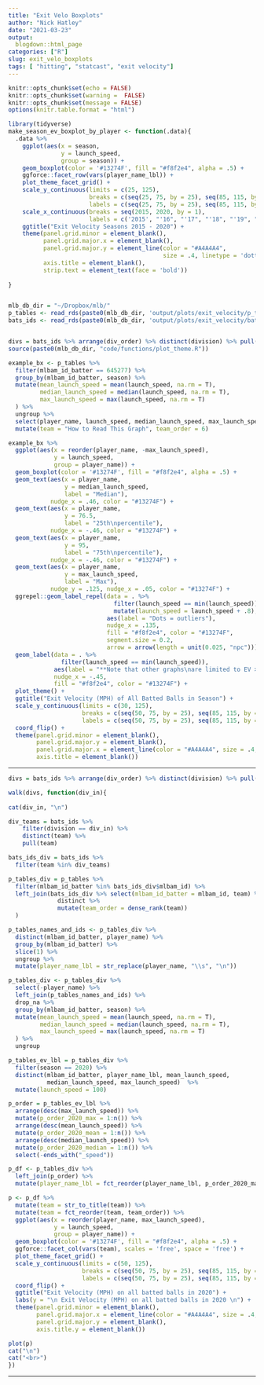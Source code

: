 ```yaml
---
title: "Exit Velo Boxplots"
author: "Nick Hatley"
date: "2021-03-23"
output:
  blogdown::html_page
categories: ["R"]
slug: exit_velo_boxplots
tags: [ "hitting", "statcast", "exit velocity"]
---
```

```r
knitr::opts_chunk$set(echo = FALSE)
knitr::opts_chunk$set(warning =  FALSE)
knitr::opts_chunk$set(message = FALSE)
options(knitr.table.format = "html")
```


```r
library(tidyverse)
make_season_ev_boxplot_by_player <- function(.data){
  .data %>% 
    ggplot(aes(x = season,
               y = launch_speed,
               group = season)) + 
    geom_boxplot(color = '#13274F', fill = "#f8f2e4", alpha = .5) +  
    ggforce::facet_row(vars(player_name_lbl)) + 
    plot_theme_facet_grid() +
    scale_y_continuous(limits = c(25, 125),
                       breaks = c(seq(25, 75, by = 25), seq(85, 115, by = 5)),
                       labels = c(seq(25, 75, by = 25), seq(85, 115, by = 5))) + 
    scale_x_continuous(breaks = seq(2015, 2020, by = 1),
                       labels = c('2015', "'16", "'17", "'18", "'19", "2020")) + 
    ggtitle("Exit Velocity Seasons 2015 - 2020") + 
    theme(panel.grid.minor = element_blank(),
          panel.grid.major.x = element_blank(),
          panel.grid.major.y = element_line(color = "#A4A4A4", 
                                            size = .4, linetype = 'dotted'),
          axis.title = element_blank(), 
          strip.text = element_text(face = 'bold'))
  
}


mlb_db_dir = "~/Dropbox/mlb/"
p_tables <- read_rds(paste0(mlb_db_dir, 'output/plots/exit_velocity/p_tables_2020.rds'))
bats_ids <- read_rds(paste0(mlb_db_dir, 'output/plots/exit_velocity/bats_ids.rds'))


divs = bats_ids %>% arrange(div_order) %>% distinct(division) %>% pull(division)
source(paste0(mlb_db_dir, "code/functions/plot_theme.R"))
```

```r
example_bx <- p_tables %>% 
  filter(mlbam_id_batter == 645277) %>% 
  group_by(mlbam_id_batter, season) %>% 
  mutate(mean_launch_speed = mean(launch_speed, na.rm = T),
         median_launch_speed = median(launch_speed, na.rm = T),
         max_launch_speed = max(launch_speed, na.rm = T)
  ) %>% 
  ungroup %>% 
  select(player_name, launch_speed, median_launch_speed, max_launch_speed) %>% 
  mutate(team = "How to Read This Graph", team_order = 6)

example_bx %>% 
  ggplot(aes(x = reorder(player_name, -max_launch_speed),
             y = launch_speed,
             group = player_name)) + 
  geom_boxplot(color = '#13274F', fill = "#f8f2e4", alpha = .5) +
  geom_text(aes(x = player_name,
                y = median_launch_speed,
                label = "Median"), 
            nudge_x = .46, color = "#13274F") + 
  geom_text(aes(x = player_name,
                y = 76.5,
                label = "25th\npercentile"), 
            nudge_x = -.46, color = "#13274F") + 
  geom_text(aes(x = player_name,
                y = 95,
                label = "75th\npercentile"), 
            nudge_x = -.46, color = "#13274F") + 
  geom_text(aes(x = player_name,
                y = max_launch_speed,
                label = "Max"), 
            nudge_y = .125, nudge_x = .05, color = "#13274F") +
  ggrepel::geom_label_repel(data = . %>% 
                              filter(launch_speed == min(launch_speed)) %>% 
                              mutate(launch_speed = launch_speed + .8),
                            aes(label = "Dots = outliers"),
                            nudge_x = .135, 
                            fill = "#f8f2e4", color = "#13274F",
                            segment.size = 0.2,
                            arrow = arrow(length = unit(0.025, "npc"))) +
  geom_label(data = . %>% 
               filter(launch_speed == min(launch_speed)),
             aes(label = "**Note that other graphs\nare limited to EV > 50"),
             nudge_x = -.45, 
             fill = "#f8f2e4", color = "#13274F") +
  plot_theme() +
  ggtitle("Exit Velocity (MPH) of All Batted Balls in Season") + 
  scale_y_continuous(limits = c(30, 125),
                     breaks = c(seq(50, 75, by = 25), seq(85, 115, by = 5)),
                     labels = c(seq(50, 75, by = 25), seq(85, 115, by = 5))) + 
  coord_flip() + 
  theme(panel.grid.minor = element_blank(),
        panel.grid.major.y = element_blank(),
        panel.grid.major.x = element_line(color = "#A4A4A4", size = .4, linetype = 'dotted'),
        axis.title = element_blank())

```
  
***********
  
```r
divs = bats_ids %>% arrange(div_order) %>% distinct(division) %>% pull(division)

walk(divs, function(div_in){
  
cat(div_in, "\n")

div_teams = bats_ids %>% 
    filter(division == div_in) %>%
    distinct(team) %>%
    pull(team)  

bats_ids_div = bats_ids %>% 
  filter(team %in% div_teams)  

p_tables_div = p_tables %>% 
  filter(mlbam_id_batter %in% bats_ids_div$mlbam_id) %>% 
  left_join(bats_ids_div %>% select(mlbam_id_batter = mlbam_id, team) %>% 
              distinct %>% 
              mutate(team_order = dense_rank(team))
  )

p_tables_names_and_ids <- p_tables_div %>% 
  distinct(mlbam_id_batter, player_name) %>% 
  group_by(mlbam_id_batter) %>% 
  slice(1) %>% 
  ungroup %>% 
  mutate(player_name_lbl = str_replace(player_name, "\\s", "\n")) 

p_tables_div <- p_tables_div %>% 
  select(-player_name) %>% 
  left_join(p_tables_names_and_ids) %>% 
  drop_na %>% 
  group_by(mlbam_id_batter, season) %>% 
  mutate(mean_launch_speed = mean(launch_speed, na.rm = T),
         median_launch_speed = median(launch_speed, na.rm = T),
         max_launch_speed = max(launch_speed, na.rm = T)
  ) %>% 
  ungroup 

p_tables_ev_lbl = p_tables_div %>%
  filter(season == 2020) %>% 
  distinct(mlbam_id_batter, player_name_lbl, mean_launch_speed, 
           median_launch_speed, max_launch_speed)  %>%
  mutate(launch_speed = 100)

p_order = p_tables_ev_lbl %>%  
  arrange(desc(max_launch_speed)) %>% 
  mutate(p_order_2020_max = 1:n()) %>%  
  arrange(desc(mean_launch_speed)) %>% 
  mutate(p_order_2020_mean = 1:n()) %>% 
  arrange(desc(median_launch_speed)) %>% 
  mutate(p_order_2020_median = 1:n()) %>% 
  select(-ends_with("_speed"))

p_df <- p_tables_div %>% 
  left_join(p_order) %>% 
  mutate(player_name_lbl = fct_reorder(player_name_lbl, p_order_2020_max))

p <- p_df %>% 
  mutate(team = str_to_title(team)) %>%
  mutate(team = fct_reorder(team, team_order)) %>% 
  ggplot(aes(x = reorder(player_name, max_launch_speed),
             y = launch_speed,
             group = player_name)) + 
  geom_boxplot(color = '#13274F', fill = "#f8f2e4", alpha = .5) + 
  ggforce::facet_col(vars(team), scales = 'free', space = 'free') + 
  plot_theme_facet_grid() +
  scale_y_continuous(limits = c(50, 125),
                     breaks = c(seq(50, 75, by = 25), seq(85, 115, by = 5)),
                     labels = c(seq(50, 75, by = 25), seq(85, 115, by = 5))) + 
  coord_flip() + 
  ggtitle("Exit Velocity (MPH) on all batted balls in 2020") + 
  labs(y = "\n Exit Velocity (MPH) on all batted balls in 2020 \n") + 
  theme(panel.grid.minor = element_blank(),
        panel.grid.major.x = element_line(color = "#A4A4A4", size = .4, linetype = 'dotted'),
        panel.grid.major.y = element_blank(),
        axis.title.y = element_blank())

plot(p)  
cat("\n")
cat("<br>")
})


```
  
***********
  

